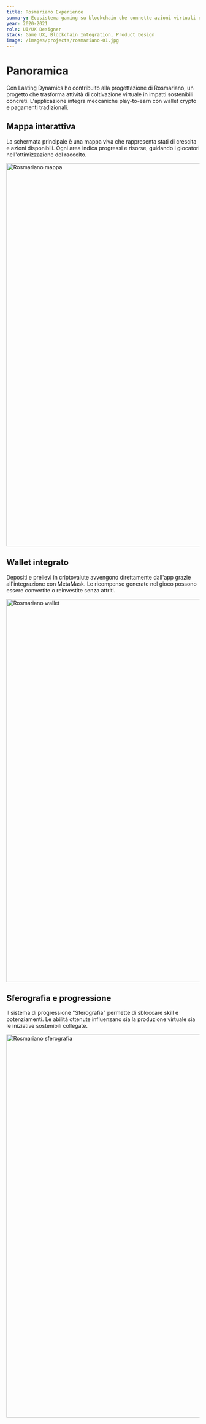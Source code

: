 ```yaml
---
title: Rosmariano Experience
summary: Ecosistema gaming su blockchain che connette azioni virtuali e sostenibilità reale.
year: 2020-2021
role: UI/UX Designer
stack: Game UX, Blockchain Integration, Product Design
image: /images/projects/rosmariano-01.jpg
---
```


# Panoramica

Con Lasting Dynamics ho contribuito alla progettazione di Rosmariano, un progetto che trasforma attività di coltivazione virtuale in impatti sostenibili concreti. L'applicazione integra meccaniche play-to-earn con wallet crypto e pagamenti tradizionali.

## Mappa interattiva

La schermata principale è una mappa viva che rappresenta stati di crescita e azioni disponibili. Ogni area indica progressi e risorse, guidando i giocatori nell'ottimizzazione del raccolto.

<Image src="/images/projects/rosmariano-01.jpg" width="1600" height="1000" alt="Rosmariano mappa" />

## Wallet integrato

Depositi e prelievi in criptovalute avvengono direttamente dall'app grazie all'integrazione con MetaMask. Le ricompense generate nel gioco possono essere convertite o reinvestite senza attriti.

<Image src="/images/projects/rosmariano-02.jpg" width="1600" height="1000" alt="Rosmariano wallet" />

## Sferografia e progressione

Il sistema di progressione "Sferografia" permette di sbloccare skill e potenziamenti. Le abilità ottenute influenzano sia la produzione virtuale sia le iniziative sostenibili collegate.

<Image src="/images/projects/rosmariano-03.jpg" width="1600" height="1000" alt="Rosmariano sferografia" />
